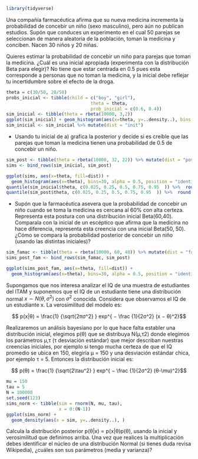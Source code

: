 
```r
library(tidyverse)
```


Una compañía farmacéutica afirma que su nueva medicina incrementa la probabilidad de concebir un niño (sexo masculino), pero aún no publican estudios. Supón que conduces un experimento en el cual 50 parejas se seleccionan de manera aleatoria de la población, toman la medicina y conciben. Nacen 30 niños y 20 niñas.

Quieres estimar la probabilidad de concebir un niño para parejas que toman la medicina. ¿Cuál es una inicial apropiada (experimenta con la distribución Beta para elegir)? No tiene que estar centrada en 0.5 pues esta corresponde a personas que no toman la medicina, y la inicial debe reflejar tu incertidumbre sobre el efecto de la droga.

```r
theta = c(30/50, 20/50)
probs_inicial <- tibble(child = c("boy", "girl"), 
                                theta = theta, 
                                prob_inicial = c(0.6, 0.4))
sim_inicial <- tibble(theta = rbeta(10000, 3,2))
ggplot(sim_inicial) + geom_histogram(aes(x=theta, y=..density..), bins = 15)      
sim_inicial <- sim_inicial %>% mutate(dist = "init")

```

-   Usando tu inicial de a) grafica la posterior y decide si es creíble que las parejas que toman la medicina tienen una probabilidad de 0.5 de concebir un niño.



```r
sim_post <- tibble(theta = rbeta(10000, 32, 22)) %>% mutate(dist = "post")
sims <- bind_rows(sim_inicial, sim_post)

ggplot(sims, aes(x=theta, fill=dist)) +
  geom_histogram(aes(x=theta), bins=30, alpha = 0.5, position = "identity")
quantile(sim_inicial$theta, c(0.025, 0.25, 0.5, 0.75, 0.95  )) %>%  round(2)
quantile(sim_post$theta, c(0.025, 0.25, 0.5, 0.75, 0.95  )) %>%  round(2)
```


-   Supón que la farmacéutica asevera que la probabilidad de concebir un niño cuando se toma la medicina es cercana al 60% con alta certeza. Representa esta postura con una distribución inicial Beta(60,40). Comparala con la inicial de un escéptico que afirma que la medicina no hace diferencia, representa esta creencia con una inicial Beta(50, 50). ¿Cómo se compara la probabilidad posterior de concebir un niño (usando las distintas iniciales)?

```r
sim_famac <- tibble(theta = rbeta(10000, 60, 40)) %>% mutate(dist = "famaceutica")
sims_post_fam <- bind_rows(sim_famac, sim_post)

ggplot(sims_post_fam, aes(x=theta, fill=dist)) +
  geom_histogram(aes(x=theta), bins=30, alpha = 0.5, position = "identity")


```


<!-- -->

Supongamos que nos interesa analizar el IQ de una muestra de estudiantes del ITAM y suponemos que el IQ de un estudiante tiene una distribución normal $x ∼ N(θ,σ^2)$ con $σ^2$ conocida. Considera que observamos el IQ de un estudiante x. La verosimilitud del modelo es:

$$ p(x|θ) = \frac{1} {\sqrt{2πσ^2} } exp^{ − \frac {1}{2σ^2} (x − θ)^2}$$

<!-- -->

Realizaremos un análisis bayesiano por lo que hace falta establer una distribución inicial, elegimos p(θ) que se distribuya N(μ,τ2) donde elegimos los parámetros μ,τ (τ desviación estándar) que mejor describan nuestras creencias iniciales, por ejemplo si tengo mucha certeza de que el IQ promedio se ubica en 150, elegiría μ = 150 y una desviación estándar chica, por ejemplo τ = 5. Entonces la distribución inicial es:

$$ p(θ) = \frac{1} {\sqrt{2\tau^2} } exp^{ − \frac {1}{2σ^2} (θ-\mu)^2}$$

```r
mu = 150
tau = 5
N = 100000
set.seed(123)
sims_norm <- tibble(sim = rnorm(N, mu, tau), 
                    x = 0:(N-1))
ggplot(sims_norm) +
  geom_density(aes(x = sim, y=..density..), )
```




Calcula la distribución posterior p(θ|x) ∝ p(x|θ)p(θ), usando la inicial y verosimilitud que definimos arriba. Una vez que realices la multiplicación debes identificar el núcleo de una distribución Normal (si tienes duda revisa Wikipedia), ¿cuáles son sus parámetros (media y varianza)?

